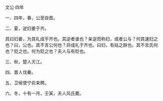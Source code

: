

文公·四年

一、四年，春，公至自晋。

二、夏，逆妇姜于齐。

其曰妇姜，为其礼成乎齐也。其逆者谁也？亲逆而称妇，或者公与？何其速妇之也？曰，公也。其不言公何也？非成礼于齐也。曰妇，有姑之辞也。其不言氏何也？贬之也。何为贬之也？夫人与有贬也。

三、秋，楚人灭江。

四、晋人伐秦。

五、卫侯使宁俞来聘。

六、冬，十有一月，壬寅，夫人风氏薨。

